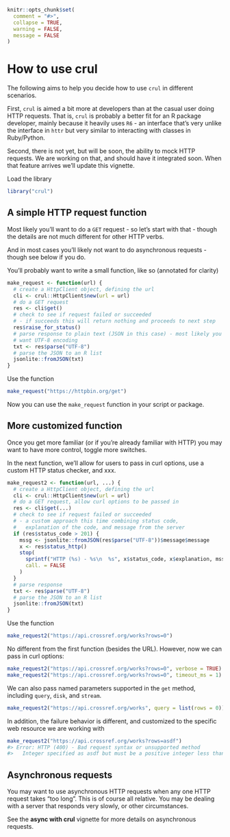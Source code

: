 <!--
%\VignetteIndexEntry{How to use crul}
%\VignetteEngine{knitr::rmarkdown}
%\VignetteEncoding{UTF-8}
-->

```r
knitr::opts_chunk$set(
  comment = "#>",
  collapse = TRUE,
  warning = FALSE,
  message = FALSE
)
```

How to use crul
===============

The following aims to help you decide how to use `crul` in different 
scenarios.

First, `crul` is aimed a bit more at developers than at the casual 
user doing HTTP requests. That is, `crul` is probably a better fit 
for an R package developer, mainly because it heavily uses `R6` - 
an interface that's very unlike the interface in `httr` but very
similar to interacting with classes in Ruby/Python.

Second, there is not yet, but will be soon, the ability to mock 
HTTP requests. We are working on that, and should have it integrated
soon. When that feature arrives we'll update this vignette.

Load the library

```r
library("crul")
```

## A simple HTTP request function

Most likely you'll want to do a `GET` request - so let's start with that - 
though the details are not much different for other HTTP verbs.

And in most cases you'll likely not want to do asynchronous requests - though
see below if you do.

You'll probably want to write a small function, like so (annotated for 
clarity)

```r
make_request <- function(url) {
  # create a HttpClient object, defining the url
  cli <- crul::HttpClient$new(url = url)
  # do a GET request
  res <- cli$get()
  # check to see if request failed or succeeded
  # - if succeeds this will return nothing and proceeds to next step
  res$raise_for_status()
  # parse response to plain text (JSON in this case) - most likely you'll 
  # want UTF-8 encoding
  txt <- res$parse("UTF-8")
  # parse the JSON to an R list
  jsonlite::fromJSON(txt)
}
```

Use the function

```r
make_request("https://httpbin.org/get")
```

Now you can use the `make_request` function in your script or package.

## More customized function

Once you get more familiar (or if you're already familiar with HTTP) you may
want to have more control, toggle more switches.

In the next function, we'll allow for users to pass in curl options, use 
a custom HTTP status checker, and xxx.

```r
make_request2 <- function(url, ...) {
  # create a HttpClient object, defining the url
  cli <- crul::HttpClient$new(url = url)
  # do a GET request, allow curl options to be passed in
  res <- cli$get(...)
  # check to see if request failed or succeeded
  # - a custom approach this time combining status code, 
  #   explanation of the code, and message from the server
  if (res$status_code > 201) {
    mssg <- jsonlite::fromJSON(res$parse("UTF-8"))$message$message
    x <- res$status_http()
    stop(
      sprintf("HTTP (%s) - %s\n  %s", x$status_code, x$explanation, mssg),
      call. = FALSE
    )
  }
  # parse response
  txt <- res$parse("UTF-8")
  # parse the JSON to an R list
  jsonlite::fromJSON(txt)
}
```

Use the function

```r
make_request2("https://api.crossref.org/works?rows=0")
```

No different from the first function (besides the URL). However, now we can 
pass in curl options:

```r
make_request2("https://api.crossref.org/works?rows=0", verbose = TRUE)
make_request2("https://api.crossref.org/works?rows=0", timeout_ms = 1)
```

We can also pass named parameters supported in the `get` method, including
`query`, `disk`, and `stream`.

```r
make_request2("https://api.crossref.org/works", query = list(rows = 0))
```

In addition, the failure behavior is different, and customized to the 
specific web resource we are working with

```r
make_request2("https://api.crossref.org/works?rows=asdf")
#> Error: HTTP (400) - Bad request syntax or unsupported method
#>   Integer specified as asdf but must be a positive integer less than or equal to 1000.
```

## Asynchronous requests

You may want to use asynchronous HTTP requests when any one HTTP request 
takes "too long". This is of course all relative. You may be dealing with a 
server that responds very slowly, or other circumstances. 

See the __async with crul__ vignette for more details on asynchronous requests.
